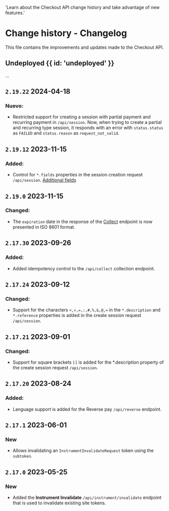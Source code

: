   'Learn about the Checkout API change history and take advantage of new features.'

# Change history - Changelog

This file contains the improvements and updates made to the Checkout API.

## Undeployed {{ id: 'undeployed' }}

...

## `2.19.22` 2024-04-18

### Nuevo:

- Restricted support for creating a session with partial payment and recurring payment in `/api/session`. Now, when trying to create a partial and recurring type session, it responds with an error with `status.status` as `FAILED` and `status.reason` as `request_not_valid`.

## `2.19.12` 2023-11-15

### Added:

- Control for `*.fields` properties in the session creation request `/api/session`. [Additional fields](/checkout/additional-fields)

## `2.19.0` 2023-11-15

### Changed:

- The `expiration` date in the response of the [Collect](/en/checkout/api-reference/token#charge-using-token) endpoint is now presented in ISO 8601 format.

## `2.17.30` 2023-09-26

### Added:

- Added idempotency control to the `/api/collect` collection endpoint.

## `2.17.24` 2023-09-12

### Changed:

- Support for the characters `<,>,=,:,#,%,&,@,=` in the `*.description` and `*.reference` properties is added in the create session request `/api/session`.

## `2.17.21` 2023-09-01

### Changed:

- Support for square brackets `[]` is added for the *.description property of the create session request `/api/session`.

## `2.17.20` 2023-08-24

### Added:

- Language support is added for the Reverse pay `/api/reverse` endpoint.

## `2.17.1` 2023-06-01

### New

- Allows invalidating an `InstrumentInvalidateRequest` token using the `subtoken`.

## `2.17.0` 2023-05-25

### New

- Added the **Instrument Invalidate** `/api/instrument/invalidate` endpoint that is used to invalidate existing site tokens.